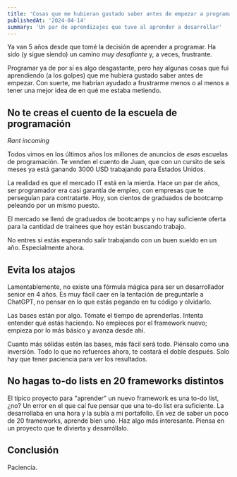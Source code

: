 ```yaml
---
title: 'Cosas que me hubieran gustado saber antes de empezar a programar'
publishedAt: '2024-04-14'
summary: 'Un par de aprendizajes que tuve al aprender a desarrollar'
---
```


Ya van 5 años desde que tomé la decisión de aprender a programar. Ha sido (y sigue siendo) un camino *muy desafiante* y, a veces, frustrante.

Programar ya de por sí es algo desgastante, pero hay algunas cosas que fui aprendiendo (a los golpes) que me hubiera gustado saber antes de empezar. Con suerte, me habrían ayudado a frustrarme menos o al menos a tener una mejor idea de en qué me estaba metiendo.

## No te creas el cuento de la escuela de programación

*Rant incoming*

Todos vimos en los últimos años los millones de anuncios de *esas* escuelas de programación. Te venden el cuento de Juan, que con un cursito de seis meses ya está ganando 3000 USD trabajando para Estados Unidos.

La realidad es que el mercado IT está en la mierda. Hace un par de años, ser programador era casi garantía de empleo, con empresas que te perseguían para contratarte. Hoy, son cientos de graduados de bootcamp peleando por un mismo puesto.

El mercado se llenó de graduados de bootcamps y no hay suficiente oferta para la cantidad de trainees que hoy están buscando trabajo.

No entres si estás esperando salir trabajando con un buen sueldo en un año. Especialmente ahora.

## Evita los atajos

Lamentablemente, no existe una fórmula mágica para ser un desarrollador senior en 4 años. Es muy fácil caer en la tentación de preguntarle a ChatGPT, no pensar en lo que estás pegando en tu código y olvidarlo.

Las bases están por algo. Tómate el tiempo de aprenderlas. Intenta entender qué estás haciendo. No empieces por el framework nuevo; empieza por lo más básico y avanza desde ahí.

Cuanto más sólidas estén las bases, más fácil será todo. Piénsalo como una inversión. Todo lo que no refuerces ahora, te costará el doble después. Solo hay que tener paciencia para ver los resultados.

## No hagas to-do lists en 20 frameworks distintos

El típico proyecto para "aprender" un nuevo framework es una to-do list, ¿no? Un error en el que caí fue pensar que una to-do list era suficiente. La desarrollaba en una hora y la subía a mi portafolio. En vez de saber un poco de 20 frameworks, aprende bien uno. Haz algo más interesante. Piensa en un proyecto que te divierta y desarróllalo.

## Conclusión

Paciencia. 